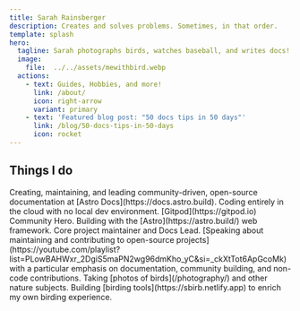 ```yaml
---
title: Sarah Rainsberger
description: Creates and solves problems. Sometimes, in that order.
template: splash
hero:
  tagline: Sarah photographs birds, watches baseball, and writes docs!
  image:
    file:  ../../assets/mewithbird.webp
  actions:
    - text: Guides, Hobbies, and more!
      link: /about/
      icon: right-arrow
      variant: primary
    - text: 'Featured blog post: "50 docs tips in 50 days"'
      link: /blog/50-docs-tips-in-50-days
      icon: rocket
---
```



## Things I do

<CardGrid stagger>
	<Card title="Documentation" icon="pencil">
		Creating, maintaining, and leading community-driven, open-source documentation at [Astro Docs](https://docs.astro.build).
	</Card>
	<Card title="Cloud-based development" icon="laptop">
		Coding entirely in the cloud with no local dev environment. [Gitpod](https://gitpod.io) Community Hero.
	</Card>
	<Card title="Astro" icon="rocket">
		Building with the [Astro](https://astro.build/) web framework. Core project maintainer and Docs Lead.
	</Card>
	<Card title="Talks and interviews" icon="youtube">
		[Speaking about maintaining and contributing to open-source projects](https://youtube.com/playlist?list=PLowBAHWxr_2DgiS5maPN2wg96dmKho_yC&si=_ckXtTot6ApGcoMk) with a particular emphasis on documentation, community building, and non-code contributions.
	</Card>
	<Card title="Nature Photography" icon="instagram">
	Taking [photos of birds](/photography/) and other nature subjects.
	</Card>
	<Card title="sBirb" icon="twitter">
	Building [birding tools](https://sbirb.netlify.app) to enrich my own birding experience.
	</Card>
</CardGrid>
